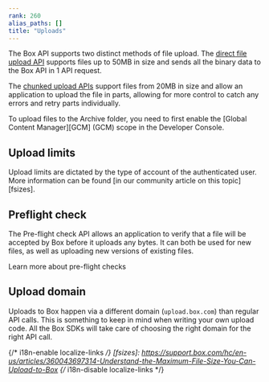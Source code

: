 ```yaml
---
rank: 260
alias_paths: []
title: "Uploads"
---
```

The Box API supports two distinct methods of file upload. The [direct file
upload API][direct] supports files up to 50MB in size and sends all the binary
data to the Box API in 1 API request.

The [chunked upload APIs][chunked] support files from 20MB in size and allow an
application to upload the file in parts, allowing for more control to catch any
errors and retry parts individually.

<Message type='tip'>
To upload files to the Archive folder, you need to first enable the [Global
Content Manager][GCM] (GCM) scope in the Developer Console.
</Message>

## Upload limits

Upload limits are dictated by the type of account of the authenticated user.
More information can be found [in our community article on this topic][fsizes].

## Preflight check

The Pre-flight check API allows an application to verify that a file will be
accepted by Box before it uploads any bytes. It can both be used for new files,
as well as uploading new versions of existing files.

<CTA to='g://uploads/check'>
  Learn more about pre-flight checks
</CTA>

## Upload domain

Uploads to Box happen via a different domain (`upload.box.com`) than regular API
calls. This is something to keep in mind when writing your own upload code. All
the Box SDKs will take care of choosing the right domain for the right API call.

[direct]: g://uploads/direct
[chunked]: g://uploads/chunked
[GCM]: g://api-calls/permissions-and-errors/scopes
{/* i18n-enable localize-links */}
[fsizes]: https://support.box.com/hc/en-us/articles/360043697314-Understand-the-Maximum-File-Size-You-Can-Upload-to-Box
{/* i18n-disable localize-links */}
